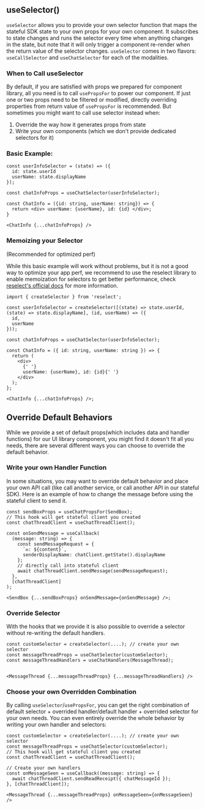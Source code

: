 
<Meta id="statefulclient-reacthooks-useselector" title="Stateful Client/React Hooks/UseSelector" />

## useSelector() <a name="useSelector"></a>

`useSelector` allows you to provide your own selector function that maps the stateful SDK state to your own props for your own component. It subscribes to state changes and runs the selector every time when anything changes in the state, but note that it will only trigger a component re-render when the return value of the selector changes.
`useSelector` comes in two flavors: `useCallSelector` and `useChatSelector` for each of the modalities.

### When to Call useSelector

By default, if you are satisfied with props we prepared for component library, all you need is to call `usePropsFor` to power our component. If just one or two props need to be filtered or modified, directly overriding properties from return value of `usePropsFor` is recommended. But sometimes you might want to call use selector instead when:

1. Override the way how it generates props from state
2. Write your own components (which we don't provide dedicated selectors for it)

### Basic Example:

```tsx
const userInfoSelector = (state) => ({
  id: state.userId
  userName: state.displayName
});

const chatInfoProps = useChatSelector(userInfoSelector);

const ChatInfo = ({id: string, userName: string}) => {
  return <div> userName: {userName}, id: {id} </div>;
}

<ChatInfo {...chatInfoProps} />
```

### Memoizing your Selector

(Recommended for optimized perf)

While this basic example will work without problems, but it is not a good way to optimize your app perf, we recommend to use the reselect library to enable memoization for selectors to get better performance, check [reselect's official docs](https://redux-toolkit.js.org/api/createSelector#createselector) for more information.

```tsx
import { createSelector } from 'reselect';

const userInfoSelector = createSelector([(state) => state.userId, (state) => state.displayName], (id, userName) => ({
  id,
  userName
}));

const chatInfoProps = useChatSelector(userInfoSelector);

const ChatInfo = ({ id: string, userName: string }) => {
  return (
    <div>
      {' '}
      userName: {userName}, id: {id}{' '}
    </div>
  );
};

<ChatInfo {...chatInfoProps} />;
```

## Override Default Behaviors

While we provide a set of default props(which includes data and handler functions) for our UI library component, you might find it doesn't fit all you needs, there are several different ways you can choose to override the default behavior.

### Write your own Handler Function

In some situations, you may want to override default behavior and place your own API call (like call another service, or call another API in our stateful SDK). Here is an example of how to change the message before using the stateful client to send it.

```tsx
const sendBoxProps = useChatPropsFor(SendBox);
// This hook will get stateful client you created
const chatThreadClient = useChatThreadClient();

const onSendMessage = useCallback(
  (message: string) => {
    const sendMessageRequest = {
      `✉: ${content}`,
      senderDisplayName: chatClient.getState().displayName
    };
    // directly call into stateful client
    await chatThreadClient.sendMessage(sendMessageRequest);
  },
  [chatThreadClient]
);

<SendBox {...sendBoxProps} onSendMessage={onSendMessage} />;
```

### Override Selector

With the hooks that we provide it is also possible to override a selector without re-writing the default handlers.

```tsx
const customSelector = createSelector(....); // create your own selector
const messageThreadProps = useChatSelector(customSelector);
const messageThreadHandlers = useChatHandlers(MessageThread);


<MessageThread {...messageThreadProps} {...messageThreadHandlers} />
```

### Choose your own Overridden Combination

By calling `useSelector`/`usePropsFor`, you can get the right combination of default selector + overrided handler/default handler + overrided selector for your own needs. You can even entirely override the whole behavior by writing your own handler and selectors:

```tsx
const customSelector = createSelector(....); // create your own selector
const messageThreadProps = useChatSelector(customSelector);
// This hook will get stateful client you created
const chatThreadClient = useChatThreadClient();

// Create your own handlers
const onMessageSeen = useCallback((message: string) => {
  await chatThreadClient.sendReadReceipt({ chatMessageId });
}, [chatThreadClient]);

<MessageThread {...messageThreadProps} onMessageSeen={onMessageSeen} />
```
